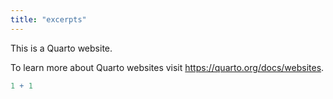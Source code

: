 ```yaml
---
title: "excerpts"
---
```


This is a Quarto website.

To learn more about Quarto websites visit <https://quarto.org/docs/websites>.

```r
1 + 1
```
